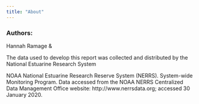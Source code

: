 ```yaml
---
title: "About"
---
```


### Authors: 
Hannah Ramage & 


The data used to develop this report was collected and distributed by the National Estuarine Research System

NOAA National Estuarine Research Reserve System (NERRS). System-wide Monitoring Program. Data accessed from the NOAA NERRS Centralized Data Management Office website: http://www.nerrsdata.org; accessed 30 January 2020.

